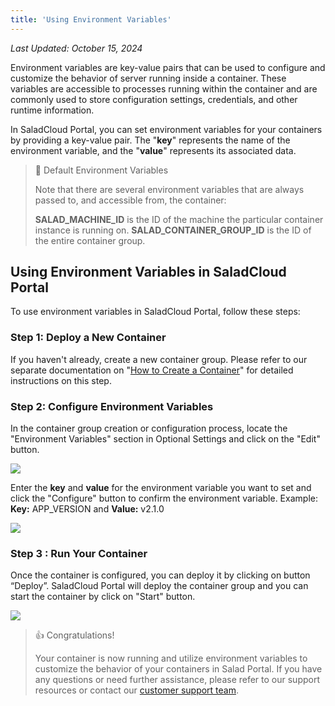 ```yaml
---
title: 'Using Environment Variables'
---
```


_Last Updated: October 15, 2024_

Environment variables are key-value pairs that can be used to configure and customize the behavior of server running
inside a container. These variables are accessible to processes running within the container and are commonly used to
store configuration settings, credentials, and other runtime information.

In SaladCloud Portal, you can set environment variables for your containers by providing a key-value pair. The "**key**"
represents the name of the environment variable, and the "**value**" represents its associated data.

> 📘 Default Environment Variables
>
> Note that there are several environment variables that are always passed to, and accessible from, the container:
>
> **SALAD_MACHINE_ID** is the ID of the machine the particular container instance is running on.
> **SALAD_CONTAINER_GROUP_ID** is the ID of the entire container group.

## **Using Environment Variables in SaladCloud Portal**

To use environment variables in SaladCloud Portal, follow these steps:

### Step 1: **Deploy a New Container**

If you haven't already, create a new container group. Please refer to our separate documentation on
"[How to Create a Container](/products/sce/container-groups/container-groups)" for detailed instructions on this step.

### Step 2: Configure Environment Variables

In the container group creation or configuration process, locate the "Environment Variables" section in Optional
Settings and click on the "Edit" button.

<img src="/container-engine/images/portal-edit-environment-variables.png" />

Enter the **key** and **value** for the environment variable you want to set and click the "Configure" button to confirm
the environment variable. Example: **Key:** APP_VERSION and **Value:** v2.1.0

<img src="/container-engine/images/portal-environment-variables-key-value-edit-2.png" />

### Step 3 : Run Your Container

Once the container is configured, you can deploy it by clicking on button “Deploy”. SaladCloud Portal will deploy the
container group and you can start the container by click on "Start" button.

<img src="/container-engine/images/portal-start-container-group.png" />

> 👍 Congratulations!
>
> Your container is now running and utilize environment variables to customize the behavior of your containers in Salad
> Portal. If you have any questions or need further assistance, please refer to our support resources or contact our
> [customer support team](mailto:cloud@salad.com).
